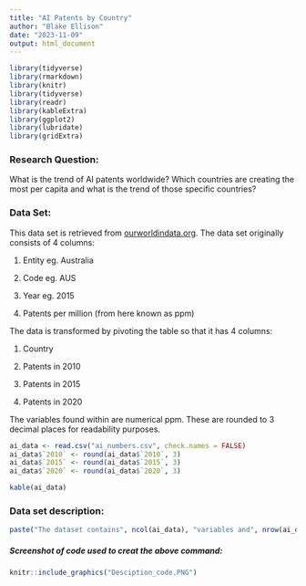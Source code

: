 ```yaml
---
title: "AI Patents by Country"
author: "Blake Ellison"
date: "2023-11-09"
output: html_document
---
```


```r
library(tidyverse)
library(rmarkdown)
library(knitr)
library(tidyverse)
library(readr)
library(kableExtra)
library(ggplot2)
library(lubridate)
library(gridExtra)

```

### Research Question:

What is the trend of AI patents worldwide? Which countries are creating the most per capita and what is the trend of those specific countries?

### Data Set:

This data set is retrieved from [ourworldindata.org](https://ourworldindata.org/grapher/artificial-intelligence-patents-submitted-per-million). The data set originally consists of 4 columns:  
  
1) Entity eg. Australia  
  
2) Code eg. AUS  
  
3) Year eg. 2015  
  
4) Patents per million (from here known as ppm)

The data is transformed by pivoting the table so that it has 4 columns:

1) Country 
  
2) Patents in 2010
  
3) Patents in 2015
  
4) Patents in 2020

The variables found within are numerical ppm. These are rounded to 3 decimal places for readability purposes.

```r
ai_data <- read.csv("ai_numbers.csv", check.names = FALSE)
ai_data$`2010` <- round(ai_data$`2010`, 3)
ai_data$`2015` <- round(ai_data$`2015`, 3)
ai_data$`2020` <- round(ai_data$`2020`, 3)

kable(ai_data)
```

  
### Data set description:

``` r
paste("The dataset contains", ncol(ai_data), "variables and", nrow(ai_data), "observations.")

```

##### Screenshot of code used to creat the above command:

```r
knitr::include_graphics("Desciption_code.PNG")
```
